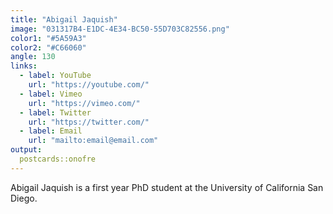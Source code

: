 ```yaml
---
title: "Abigail Jaquish"
image: "031317B4-E1DC-4E34-BC50-55D703C82556.png"
color1: "#5A59A3"
color2: "#C66060"
angle: 130
links:
  - label: YouTube
    url: "https://youtube.com/"
  - label: Vimeo
    url: "https://vimeo.com/"
  - label: Twitter
    url: "https://twitter.com/"
  - label: Email
    url: "mailto:email@email.com"
output:
  postcards::onofre
---
```

 
Abigail Jaquish is a first year PhD student at the University of California San Diego.
